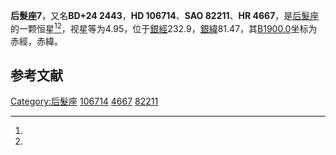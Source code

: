 {{Starbox begin
| name = 后髮座7
}}
{{Starbox observe
| epoch = [[J2000.0|J2000.0]]
| constell = [[后髮座|后髮座]]<ref name=SIMBAD>{{cite web
 | url=http://simbad.u-strasbg.fr/simbad/sim-id?Ident=HR+4667
 | title =Pulsating variable Star
 | publisher=Centre de Données astronomiques de Strasbourg
 | work=SIMBAD
 | accessdate=2012-07-13}}</ref><ref name=DATA>{{cite web
 | url=http://vizier.u-strasbg.fr/viz-bin/VizieR-5?-out.add=.&-source=5050&-corr=PK=HR&-out.max=9999&HR=4667
 | title=VizieR Detailed Page
 | accessdate=2012-07-13
 | archive-date=2016-03-04
 | archive-url=https://web.archive.org/web/20160304202109/http://vizier.u-strasbg.fr/viz-bin/VizieR-5?-out.add=.&-source=5050&-corr=PK=HR&-out.max=9999&HR=4667
 | dead-url=no
 }}</ref>
| 星官 = 
| ra = {{RA|12|16|20.5}}<ref name=SIMBAD /><ref name=DATA />
| dec = {{DEC|+23|56|43}}<ref name=SIMBAD /><ref name=DATA />
| appmag_v = 4.95<ref name=SIMBAD /><ref name=DATA />
}}
{{Starbox character
| class = G8IIIFe-0.5<ref name=SIMBAD /><ref name=DATA />
| b-v = 0.97<ref name=SIMBAD /><ref name=DATA />
| u-b = 0.68<ref name=SIMBAD /><ref name=DATA />
| r-i = 0.48<ref name=SIMBAD /><ref name=DATA />
| variable = 
}}
{{Starbox astrometry
| radial_v = 0.68
| prop_mo_ra = -28
| parallax = 0.006
| p_error = 
}}
{{Starbox catalog
| names =BD+24 2443，[[SAO星表|SAO]] 82211，[[HD星表|HD]] 106714，[[HR星表|HR]] 4667}}
{{Starbox reference |Simbad=HR+4667}}
{{Starbox end}}

'''后髮座7'''，又名'''BD+24 2443'''，'''HD 106714'''、'''SAO 82211'''、'''HR 4667'''，是[[后髮座|后髮座]]的一颗恒星<ref name=SIMBAD /><ref name=DATA />，视星等为4.95，位于[[銀道座標系|銀經]]232.9，[[銀道座標系|銀緯]]81.47，其[[B1900.0|B1900.0]]坐标为赤經{{RA|12|11|17}}，赤緯{{DEC|+24|81.47|5}}。

== 参考文献 ==
{{reflist}}

{{star-stub}}

{{后髮座恒星}}
[[Category:后髮座|Category:后髮座]]
[[Category:HD和HDE天體|106714]]
[[Category:HR天體|4667]]
[[Category:SAO天體|82211]]